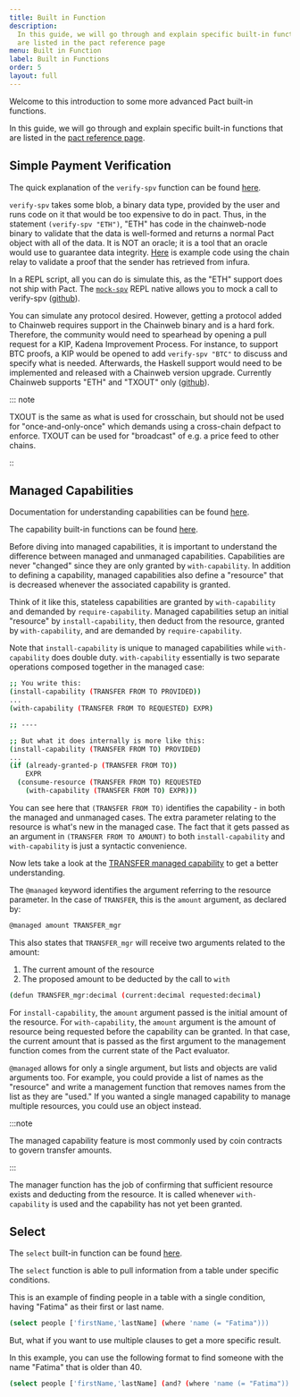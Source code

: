```yaml
---
title: Built in Function
description:
  In this guide, we will go through and explain specific built-in functions that
  are listed in the pact reference page
menu: Built in Function
label: Built in Functions
order: 5
layout: full
---
```


Welcome to this introduction to some more advanced Pact built-in functions.

In this guide, we will go through and explain specific built-in functions that
are listed in the
[pact reference page](https://pact-language.readthedocs.io/en/stable/pact-functions.html#built-in-functions).

## Simple Payment Verification

The quick explanation of the `verify-spv` function can be found
[here](https://pact-language.readthedocs.io/en/stable/pact-functions.html?highlight=verify-spv#spv-1).

`verify-spv` takes some blob, a binary data type, provided by the user and runs
code on it that would be too expensive to do in pact. Thus, in the statement
`(verify-spv "ETH")`, "ETH" has code in the chainweb-node binary to validate
that the data is well-formed and returns a normal Pact object with all of the
data. It is NOT an oracle; it is a tool that an oracle would use to guarantee
data integrity.
[Here](https://github.com/kadena-io/kadenaswap/blob/master/pact/relay/kerc/kERC.pact#L210-L245)
is example code using the chain relay to validate a proof that the sender has
retrieved from infura.

In a REPL script, all you can do is simulate this, as the "ETH" support does not
ship with Pact. The
[`mock-spv`](https://pact-language.readthedocs.io/en/stable/pact-functions.html#mock-spv)
REPL native allows you to mock a call to verify-spv
([github](https://github.com/kadena-io/kadenaswap/blob/master/pact/relay/kerc/kERC.repl#L44-L81)).

You can simulate any protocol desired. However, getting a protocol added to
Chainweb requires support in the Chainweb binary and is a hard fork. Therefore,
the community would need to spearhead by opening a pull request for a KIP,
Kadena Improvement Process. For instance, to support BTC proofs, a KIP would be
opened to add `verify-spv "BTC"` to discuss and specify what is needed.
Afterwards, the Haskell support would need to be implemented and released with a
Chainweb version upgrade. Currently Chainweb supports "ETH" and "TXOUT" only
([github](https://github.com/kadena-io/chainweb-node/blob/f0b47973f1653878d7a51b73b4422f980b67dd84/src/Chainweb/Pact/SPV.hs#L120-L152)).

::: note

TXOUT is the same as what is used for crosschain, but should not be used for
"once-and-only-once" which demands using a cross-chain defpact to enforce. TXOUT
can be used for "broadcast" of e.g. a price feed to other chains.

::

## Managed Capabilities

Documentation for understanding capabilities can be found
[here](https://pact-language.readthedocs.io/en/latest/pact-reference.html#capabilities).

The capability built-in functions can be found
[here](https://pact-language.readthedocs.io/en/latest/pact-functions.html#capabilities-1).

Before diving into managed capabilities, it is important to understand the
difference between managed and unmanaged capabilities. Capabilities are never
"changed" since they are only granted by `with-capability`. In addition to
defining a capability, managed capabilities also define a "resource" that is
decreased whenever the associated capability is granted.

Think of it like this, stateless capabilities are granted by `with-capability`
and demanded by `require-capability`. Managed capabilities setup an initial
"resource" by `install-capability`, then deduct from the resource, granted by
`with-capability`, and are demanded by `require-capability`.

Note that `install-capability` is unique to managed capabilities while
`with-capability` does double duty. `with-capability` essentially is two
separate operations composed together in the managed case:

```bash title=" "
;; You write this:
(install-capability (TRANSFER FROM TO PROVIDED))
...
(with-capability (TRANSFER FROM TO REQUESTED) EXPR)

;; ----

;; But what it does internally is more like this:
(install-capability (TRANSFER FROM TO) PROVIDED)
...
(if (already-granted-p (TRANSFER FROM TO))
    EXPR
  (consume-resource (TRANSFER FROM TO) REQUESTED
    (with-capability (TRANSFER FROM TO) EXPR)))
```

You can see here that `(TRANSFER FROM TO)` identifies the capability - in both
the managed and unmanaged cases. The extra parameter relating to the resource is
what's new in the managed case. The fact that it gets passed as an argument in
`(TRANSFER FROM TO AMOUNT)` to both `install-capability` and `with-capability`
is just a syntactic convenience.

Now lets take a look at the
[TRANSFER managed capability](https://pact-language.readthedocs.io/en/latest/pact-reference.html#the-transfer-managed-capability)
to get a better understanding.

The `@managed` keyword identifies the argument referring to the resource
parameter. In the case of `TRANSFER`, this is the `amount` argument, as declared
by:

```bash title=" "
@managed amount TRANSFER_mgr
```

This also states that `TRANSFER_mgr` will receive two arguments related to the
amount:

1. The current amount of the resource
2. The proposed amount to be deducted by the call to `with`

```bash title=" "
(defun TRANSFER_mgr:decimal (current:decimal requested:decimal)
```

For `install-capability`, the `amount` argument passed is the initial amount of
the resource. For `with-capability`, the `amount` argument is the amount of
resource being requested before the capability can be granted. In that case, the
current amount that is passed as the first argument to the management function
comes from the current state of the Pact evaluator.

`@managed` allows for only a single argument, but lists and objects are valid
arguments too. For example, you could provide a list of names as the "resource"
and write a management function that removes names from the list as they are
"used." If you wanted a single managed capability to manage multiple resources,
you could use an object instead.

:::note

The managed capability feature is most commonly used by coin contracts to govern
transfer amounts.

:::

The manager function has the job of confirming that sufficient resource exists
and deducting from the resource. It is called whenever `with-capability` is used
and the capability has not yet been granted.

## Select

The `select` built-in function can be found
[here](https://pact-language.readthedocs.io/en/stable/pact-functions.html?highlight=select#select).

The `select` function is able to pull information from a table under specific
conditions.

This is an example of finding people in a table with a single condition, having
"Fatima" as their first or last name.

```bash title=" "
(select people ['firstName,'lastName] (where 'name (= "Fatima")))
```

But, what if you want to use multiple clauses to get a more specific result.

In this example, you can use the following format to find someone with the name
"Fatima" that is older than 40.

```bash title=" "
(select people ['firstName,'lastName] (and? (where 'name (= "Fatima")) (where 'age (> 40))))
```
